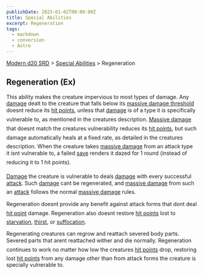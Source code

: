 ```yaml
---
publishDate: 2023-01-02T00:00:00Z
title: Special Abilities
excerpt: Regeneration
tags:
  - markdown
  - conversion
  - Astro
---
```


[Modern d20 SRD](/#modernD20) > [Special Abilities](modern-d20-srd-special-abilities-index) > Regeneration

## Regeneration (Ex)

This ability makes the creature impervious to most types of damage. Any [damage](modern-d20-srd-combat-damage) dealt to the creature that falls below its [massive damage threshold](modern-d20-srd-combat-death-dying-healing) doesnt reduce its [hit points](modern-d20-srd-combat-hit-points), unless that [damage](modern-d20-srd-combat-damage) is of a type it is specifically vulnerable to, as mentioned in the creatures description. [Massive damage](modern-d20-srd-combat-death-dying-healing) that doesnt match the creatures vulnerability reduces its [hit points](modern-d20-srd-combat-hit-points), but such damage automatically heals at a fixed rate, as detailed in the creatures description. When the creature takes [massive damage](modern-d20-srd-combat-death-dying-healing) from an attack type it isnt vulnerable to, a failed [save](modern-d20-srd-basics-saving-throws) renders it dazed for 1 round (instead of reducing it to 1 hit points).

[Damage](modern-d20-srd-combat-damage) the creature is vulnerable to deals [damage](modern-d20-srd-combat-damage) with every successful [attack](modern-d20-srd-combat-attack-actions). Such [damage](modern-d20-srd-combat-damage) cant be regenerated, and [massive damage](modern-d20-srd-combat-death-dying-healing) from such an [attack](modern-d20-srd-combat-attack-actions) follows the normal [massive damage](modern-d20-srd-combat-death-dying-healing) rules.

Regeneration doesnt provide any benefit against attack forms that dont deal [hit point](modern-d20-srd-combat-hit-points) damage. Regeneration also doesnt restore [hit points](modern-d20-srd-combat-hit-points) lost to [starvation](modern-d20-srd-environment-hazards-starvation-thirst), [thirst](modern-d20-srd-environment-hazards-starvation-thirst), or [suffocation](modern-d20-srd-environment-hazards-suffocation-drowning).

Regenerating creatures can regrow and reattach severed body parts. Severed parts that arent reattached wither and die normally. Regeneration continues to work no matter how low the creatures [hit points](modern-d20-srd-combat-hit-points) drop, restoring lost [hit points](modern-d20-srd-combat-hit-points) from any damage other than from attack forms the creature is specially vulnerable to.
